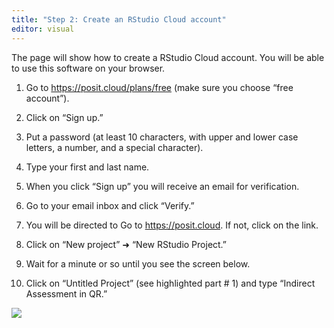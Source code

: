 ```yaml
---
title: "Step 2: Create an RStudio Cloud account"
editor: visual
---
```


The page will show how to create a RStudio Cloud account. You will be able to use this software on your browser.

1.  Go to <https://posit.cloud/plans/free> (make sure you choose “free account”).

2.  Click on “Sign up.”

3.  Put a password (at least 10 characters, with upper and lower case letters, a number, and a special character).

4.  Type your first and last name.

5.  When you click “Sign up” you will receive an email for verification.

6.  Go to your email inbox and click “Verify.”

7.  You will be directed to Go to <https://posit.cloud>. If not, click on the link.

8.  Click on “New project” ➜ “New RStudio Project.”

9.  Wait for a minute or so until you see the screen below.

10. Click on “Untitled Project” (see highlighted part \# 1) and type “Indirect Assessment in QR.”

![](images/rstudio screen.png)
